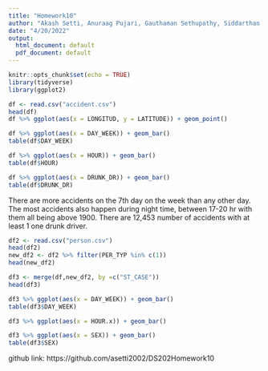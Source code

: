 ```yaml
---
title: "Homework10"
author: "Akash Setti, Anuraag Pujari, Gauthaman Sethupathy, Siddarthan Prakash"
date: "4/20/2022"
output:
  html_document: default
  pdf_document: default
---
```


```r
knitr::opts_chunk$set(echo = TRUE)
library(tidyverse)
library(ggplot2)
```


```r
df <- read.csv("accident.csv")
head(df)
df %>% ggplot(aes(x = LONGITUD, y = LATITUDE)) + geom_point()
```


```r
df %>% ggplot(aes(x = DAY_WEEK)) + geom_bar()
table(df$DAY_WEEK)

df %>% ggplot(aes(x = HOUR)) + geom_bar()
table(df$HOUR)

df %>% ggplot(aes(x = DRUNK_DR)) + geom_bar()
table(df$DRUNK_DR)
```


There are more accidents on the 7th day on the week than any other day.
The most accidents also happen during night time, between 17-20 hr with them all being above 1900.
There are 12,453 number of accidents with at least 1 one drunk driver.

```r
df2 <- read.csv("person.csv")
head(df2)
new_df2 <- df2 %>% filter(PER_TYP %in% c(1))
head(new_df2)
```
```r
df3 <- merge(df,new_df2, by =c("ST_CASE"))
head(df3)
```




```r
df3 %>% ggplot(aes(x = DAY_WEEK)) + geom_bar()
table(df3$DAY_WEEK)

df3 %>% ggplot(aes(x = HOUR.x)) + geom_bar()

df3 %>% ggplot(aes(x = SEX)) + geom_bar()
table(df3$SEX)
```


github link: https://github.com/asetti2002/DS202Homework10

